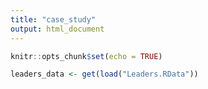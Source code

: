 ```yaml
---
title: "case_study"
output: html_document
---
```


```r
knitr::opts_chunk$set(echo = TRUE)
```

```r
leaders_data <- get(load("Leaders.RData"))
```